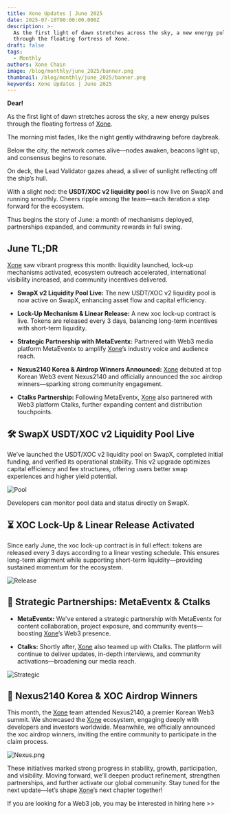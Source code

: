 ```yaml
---
title: Xone Updates | June 2025
date: 2025-07-10T00:00:00.000Z
description: >-
  As the first light of dawn stretches across the sky, a new energy pulses
  through the floating fortress of Xone.
draft: false
tags:
  - Monthly
authors: Xone Chain
image: /blog/monthly/june_2025/banner.png
thumbnail: /blog/monthly/june_2025/banner.png
keywords: Xone Updates | June 2025
---
```



**Dear!**

As the first light of dawn stretches across the sky, a new energy pulses through the floating fortress of [Xone](https://xone.org/).

The morning mist fades, like the night gently withdrawing before daybreak.

Below the city, the network comes alive—nodes awaken, beacons light up, and consensus begins to resonate.

On deck, the Lead Validator gazes ahead, a sliver of sunlight reflecting off the ship’s hull.

With a slight nod: the **USDT/XOC v2 liquidity pool** is now live on SwapX and running smoothly. Cheers ripple among the team—each iteration a step forward for the ecosystem.

Thus begins the story of June: a month of mechanisms deployed, partnerships expanded, and community rewards in full swing.

## June TL;DR

[Xone](https://xone.org/) saw vibrant progress this month: liquidity launched, lock-up mechanisms activated, ecosystem outreach accelerated, international visibility increased, and community incentives delivered.

- **SwapX v2 Liquidity Pool Live:** The new <Link className='text-primaryHue' isExternal showAnchorIcon href="https://swapx.exchange/en?token0=0x4eabbaBeBbb358660cA080e8F2bb09E4a911AB4E&token1=0xb575796D293f37F112f3694b8ff48D711FE67EC7&fromChain=3721&toChain=3721">USDT/XOC v2 liquidity pool</Link> is now active on SwapX, enhancing asset flow and capital efficiency.

- **Lock-Up Mechanism & Linear Release:** A new xoc lock-up contract is live. Tokens are released every 3 days, balancing long-term incentives with short-term liquidity.

- **Strategic Partnership with MetaEventx:** Partnered with Web3 media platform <Link className='text-primaryHue' isExternal showAnchorIcon href="https://x.com/MetaEventx">MetaEventx</Link> to amplify [Xone](https://xone.org/)’s industry voice and audience reach.

- **Nexus2140 Korea & Airdrop Winners Announced:** [Xone](https://xone.org/) debuted at top Korean Web3 event <Link className='text-primaryHue' isExternal showAnchorIcon href="https://x.com/kr4xone/status/1936661790521454652">Nexus2140</Link> and officially announced the <Link className='text-primaryHue' isExternal showAnchorIcon href="https://x.com/xone_chain/status/1937707539665494508">xoc airdrop</Link> winners—sparking strong community engagement.

- **Ctalks Partnership:** Following MetaEventx, [Xone](https://xone.org/) also partnered with Web3 platform <Link className='text-primaryHue' isExternal showAnchorIcon href="https://x.com/talk99">Ctalks</Link>, further expanding content and distribution touchpoints.

## 🛠 SwapX USDT/XOC v2 Liquidity Pool Live

We’ve launched the <Link className='text-primaryHue' isExternal showAnchorIcon href="https://swapx.exchange/en?token0=0x4eabbaBeBbb358660cA080e8F2bb09E4a911AB4E&token1=0xb575796D293f37F112f3694b8ff48D711FE67EC7&fromChain=3721&toChain=3721">USDT/XOC v2 liquidity pool</Link> on SwapX, completed initial funding, and verified its operational stability. This v2 upgrade optimizes capital efficiency and fee structures, offering users better swap experiences and higher yield potential.

![Pool](/blog/monthly/june_2025/pool.png)

Developers can monitor pool data and status directly on SwapX.

## ⏳ XOC Lock-Up & Linear Release Activated

Since early June, the xoc lock-up contract is in full effect: <Link className='text-primaryHue' isExternal showAnchorIcon href="https://bvi.xone.org/en/dynamics/release">tokens are released every 3 days according to a linear vesting schedule</Link>. This ensures long-term alignment while supporting short-term liquidity—providing sustained momentum for the ecosystem.

![Release](/blog/monthly/june_2025/release.png)

## 🤝 Strategic Partnerships: MetaEventx & Ctalks

- **MetaEventx:** We've entered a strategic partnership with <Link className='text-primaryHue' isExternal showAnchorIcon href="https://x.com/MetaEventx">MetaEventx</Link> for content collaboration, project exposure, and community events—boosting [Xone](https://xone.org/)’s Web3 presence.

- **Ctalks:** Shortly after, [Xone](https://xone.org/) also teamed up with <Link className='text-primaryHue' isExternal showAnchorIcon href="https://x.com/talk99">Ctalks</Link>. The platform will continue to deliver updates, in-depth interviews, and community activations—broadening our media reach.

![Strategic](/blog/monthly/june_2025/strategic.png)

## 🎤 Nexus2140 Korea & XOC Airdrop Winners

This month, the [Xone](https://xone.org/) team attended <Link className='text-primaryHue' isExternal showAnchorIcon href="https://x.com/kr4xone/status/1936661790521454652">Nexus2140</Link>, a premier Korean Web3 summit. We showcased the [Xone](https://xone.org/) ecosystem, engaging deeply with developers and investors worldwide. Meanwhile, we <Link className='text-primaryHue' isExternal showAnchorIcon href="https://x.com/xone_chain/status/1937707539665494508">officially announced the xoc airdrop winners</Link>, inviting the entire community to participate in the claim process.

![Nexus.png](/blog/monthly/june_2025/nexus.png)

These initiatives marked strong progress in stability, growth, participation, and visibility. Moving forward, we’ll deepen product refinement, strengthen partnerships, and further activate our global community. Stay tuned for the next update—let’s shape [Xone](https://xone.org/)’s next chapter together!

If you are looking for a Web3 job, you may be interested in <Link className='text-primaryHue' isExternal showAnchorIcon href="https://bossjob.com/zh-cn/company/xone-chain-96205">hiring here >></Link>

<ContactInfo />
